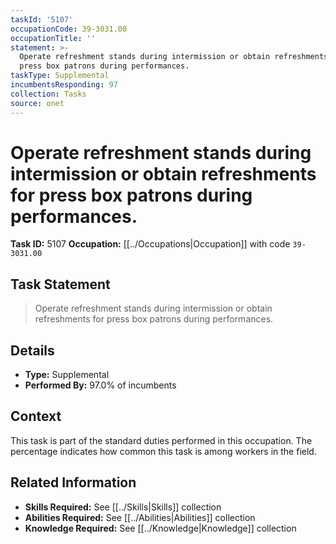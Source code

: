 ```yaml
---
taskId: '5107'
occupationCode: 39-3031.00
occupationTitle: ''
statement: >-
  Operate refreshment stands during intermission or obtain refreshments for
  press box patrons during performances.
taskType: Supplemental
incumbentsResponding: 97
collection: Tasks
source: onet
---
```

# Operate refreshment stands during intermission or obtain refreshments for press box patrons during performances.

**Task ID:** 5107
**Occupation:** [[../Occupations|Occupation]] with code `39-3031.00`

## Task Statement

> Operate refreshment stands during intermission or obtain refreshments for press box patrons during performances.

## Details

- **Type:** Supplemental
- **Performed By:** 97.0% of incumbents

## Context

This task is part of the standard duties performed in this occupation. The percentage indicates how common this task is among workers in the field.

## Related Information

- **Skills Required:** See [[../Skills|Skills]] collection
- **Abilities Required:** See [[../Abilities|Abilities]] collection
- **Knowledge Required:** See [[../Knowledge|Knowledge]] collection
